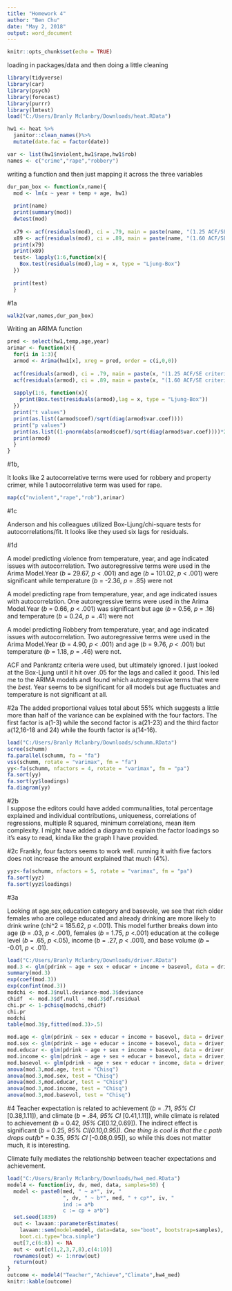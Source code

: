 ```yaml
---
title: "Homework 4"
author: "Ben Chu"
date: "May 2, 2018"
output: word_document
---
```


```r
knitr::opts_chunk$set(echo = TRUE)
```
loading in packages/data and then doing a little cleaning
```r
library(tidyverse)
library(car)
library(psych)
library(forecast)
library(purrr)
library(lmtest)
load("C:/Users/Branly Mclanbry/Downloads/heat.RData")

hw1 <- heat %>%
  janitor::clean_names()%>%
  mutate(date.fac = factor(date))

var <- list(hw1$nviolent,hw1$rape,hw1$rob)
names <- c("crime","rape","robbery")

```
writing a function and then just mapping it across the three variables
```r
dur_pan_box <- function(x,name){
  mod <- lm(x ~ year + temp + age, hw1)
  
  print(name)
  print(summary(mod))
  dwtest(mod)
  
  x79 <- acf(residuals(mod), ci = .79, main = paste(name, "(1.25 ACF/SE criteria)"))
  x89 <- acf(residuals(mod), ci = .89, main = paste(name, "(1.60 ACF/SE criteria)"))
  print(x79)
  print(x89)
  test<- lapply(1:6,function(x){
    Box.test(residuals(mod),lag = x, type = "Ljung-Box")
  })
  
  print(test)
  }
```
#1a
```r
walk2(var,names,dur_pan_box)
```
Writing an ARIMA function
```r
pred <- select(hw1,temp,age,year)
arimar <- function(x){
  for(i in 1:3){
  armod <- Arima(hw1[x], xreg = pred, order = c(i,0,0))
  
  acf(residuals(armod), ci = .79, main = paste(x, "(1.25 ACF/SE criteria)"))
  acf(residuals(armod), ci = .89, main = paste(x, "(1.60 ACF/SE criteria)"))
  
  sapply(1:6, function(x){
    print(Box.test(residuals(armod),lag = x, type = "Ljung-Box"))
  })
  print("t values")
  print(as.list((armod$coef)/sqrt(diag(armod$var.coef))))
  print("p values")
  print(as.list((1-pnorm(abs(armod$coef)/sqrt(diag(armod$var.coef))))*2))
  print(armod)
  }
}
```
#1b,

It looks like 2 autocorrelative terms were used for robbery and property crimer, while 1 autocorrelative term was used for rape.

```r
map(c("nviolent","rape","rob"),arimar)
```
#1c

Anderson and his colleagues utilized Box-Ljung/chi-square tests for autocorrelations/fit. It looks like they used six lags for residuals.

#1d

A model predicting violence from temperature, year, and age indicated issues with autocorrelation. Two autoregressive terms were used in the Arima Model.Year (*b* = 29.67, *p* < .001) and age (*b* = 101.02, *p* < .001) were significant while temperature (*b* = -2.36, *p* = .85) were not 

A model predicting rape from temperature, year, and age indicated issues with autocorrelation. One autoregressive terms were used in the Arima Model.Year (*b* = 0.66, *p* < .001) was significant but age (*b* = 0.56, *p* = .16) and temperature (*b* = 0.24, *p* = .41) were not 

A model predicting Robbery from temperature, year, and age indicated issues with autocorrelation. Two autoregressive terms were used in the Arima Model.Year (*b* = 4.90, *p* < .001) and age (*b* = 9.76, *p* < .001) but temperature (*b* = 1.18, *p* = .46) were not.

ACF and Pankrantz criteria were used, but ultimately ignored. I just looked at the Box-Ljung until it hit over .05 for the lags and called it good. This led me to the ARIMA models andI found which autoregressive terms that were the *best*. Year seems to be significant for all models but age fluctuates and temperature is not significant at all.


#2a
The added proportional values total about 55% which suggests a little more than half of the variance can be explained with the four factors. The first factor is a(1-3) while the second factor is a(21-23) and the third factor a(12,16-18 and 24) while the fourth factor is a(14-16). 
```r
load("C:/Users/Branly Mclanbry/Downloads/schumm.RData")
scree(schumm)
fa.parallel(schumm, fa = "fa")
vss(schumm, rotate = "varimax", fm = "fa")
yy<-fa(schumm, nfactors = 4, rotate = "varimax", fm = "pa")
fa.sort(yy)
fa.sort(yy$loadings)
fa.diagram(yy)
```
#2b  
I suppose the editors could have added communalities, total percentage explained and individual contributions, uniqueness, correlations of regressions, multiple R squared, minimum correlations, mean item complexity. I might have added a diagram to explain the factor loadings so it's easy to read, kinda like the graph I have provided. 

#2c
Frankly, four factors seems to work well. running it with five factors does not increase the amount explained that much (4%).
```r
yyz<-fa(schumm, nfactors = 5, rotate = "varimax", fm = "pa")
fa.sort(yyz)
fa.sort(yyz$loadings)
```

#3a

Looking at age,sex,education category and basevole, we see that rich older females who are college educated and already drinking are more likely to drink wrine (chi^2 = 185.62, *p* <.001). This model further breaks down into age (*b* = .03, *p* < .001), females (*b* = 1.75, *p* <.001) education at the college level (*b* = .65, *p* <.05), income (*b* = .27, *p* < .001), and base volume (*b* = -0.01, *p* < .01).
```r
load("C:/Users/Branly Mclanbry/Downloads/driver.RData")
mod.3 <- glm(pdrink ~ age + sex + educar + income + basevol, data = driver, family = binomial())
summary(mod.3)
exp(coef(mod.3))
exp(confint(mod.3))
modchi <- mod.3$null.deviance-mod.3$deviance
chidf  <- mod.3$df.null - mod.3$df.residual
chi.pr <- 1-pchisq(modchi,chidf)
chi.pr
modchi
table(mod.3$y,fitted(mod.3)>.5)
```
```r
mod.age <- glm(pdrink ~ sex + educar + income + basevol, data = driver, family = binomial())
mod.sex <- glm(pdrink ~ age + educar + income + basevol, data = driver, family = binomial())
mod.educar <- glm(pdrink ~ age + sex + income + basevol, data = driver, family = binomial())
mod.income <- glm(pdrink ~ age + sex + educar + basevol, data = driver, family = binomial())
mod.basevol <- glm(pdrink ~ age + sex + educar + income, data = driver, family = binomial())
anova(mod.3,mod.age, test = "Chisq")
anova(mod.3,mod.sex, test = "Chisq")
anova(mod.3,mod.educar, test = "Chisq")
anova(mod.3,mod.income, test = "Chisq")
anova(mod.3,mod.basevol, test = "Chisq")
```

#4
Teacher expectation is related to achievement (*b* = .71, *95% CI* [0.38,1.11]), and climate (*b* = .84, *95% CI* [0.41,1.11]), while climate is related to achievement (*b* = 0.42, *95% CI*[0.12,0.69]). The indirect effect is significant (*b* = 0.25, *95% CI[0.10,0.95]). One thing is cool is that the c path drops out(*b* = 0.35, *95% CI* [-0.08,0.95]), so while this does not matter much, it is interesting.

Climate fully mediates the relationship between teacher expectations and achievement.
```r
load("C:/Users/Branly Mclanbry/Downloads/hw4_med.RData")
model4 <- function(iv, dv, med, data, samples=50) {
  model <- paste0(med, " ~ a*", iv, "
                  ", dv, " ~ b*", med, " + cp*", iv, "
                  ind := a*b
                  c := cp + a*b")
  set.seed(1839)
  out <- lavaan::parameterEstimates(
    lavaan::sem(model=model, data=data, se="boot", bootstrap=samples), 
    boot.ci.type="bca.simple")
  out[7,c(6:8)] <- NA
  out <- out[c(1,2,3,7,8),c(4:10)]
  rownames(out) <- 1:nrow(out)
  return(out)
}
outcome <- model4("Teacher","Achieve","Climate",hw4_med)
knitr::kable(outcome)
```